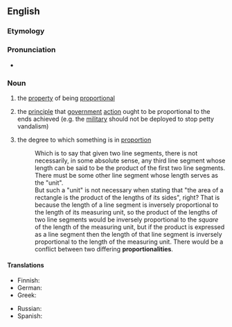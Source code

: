 ==English==

===Etymology===
{{suffix|en|proportional|ity}}

===Pronunciation===
* {{rhymes|ælɪti|lang=en}}

===Noun===
{{en-noun|~|proportionalities}}

# {{lb|en|uncountable}} the [[property]] of being [[proportional]]
# {{lb|en|uncountable}} the [[principle]] that [[government]] [[action]] ought to be proportional to the ends achieved (e.g. the [[military]] should not be deployed to stop petty vandalism)
# {{lb|en|countable}} the degree to which something is in [[proportion]]
#: Which is to say that given two line segments, there is not necessarily, in some absolute sense, any third line segment whose length can be said to be the product of the first two line segments. There must be some other line segment whose length serves as the "unit".<br>But such a "unit" is not necessary when stating that "the area of a rectangle is the product of the lengths of its sides", right? That is because the length of a line segment is inversely proportional to the length of its measuring unit, so the product of the lengths of two line segments would be inversely proportional to the ''square'' of the length of the measuring unit, but if the product is expressed as a line segment then the length of that line segment is inversely proportional to the length of the measuring unit. There would be a conflict between two differing '''proportionalities'''.

====Translations====
{{trans-top|the property of being proportional}}
* Finnish: {{t+|fi|suhteellisuus}}
* German: {{t+|de|Proportionalität|f}}
* Greek: {{t|el|αναλογικότητα|f}}
{{trans-mid}}
* Russian: {{t+|ru|пропорциона́льность|f}}
* Spanish: {{t+|es|proporcionalidad|f}}
{{trans-bottom}}